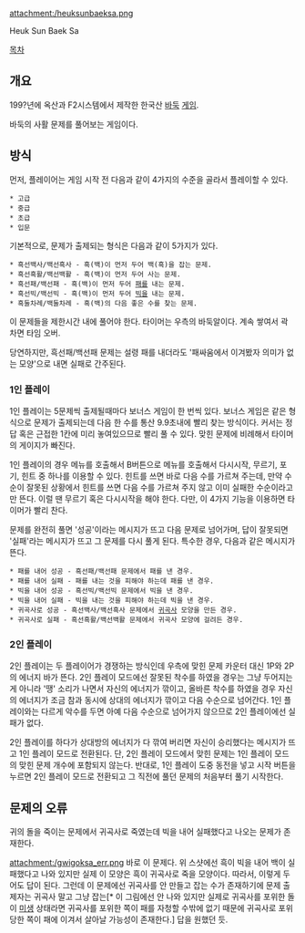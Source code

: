 attachment:/heuksunbaeksa.png

Heuk Sun Baek Sa

[[목차]]

== 개요 ==
199&#63;년에 옥산과 F2시스템에서 제작한 한국산 [[바둑]] [[게임]].

바둑의 사활 문제를 풀어보는 게임이다.

== 방식 ==
먼저, 플레이어는 게임 시작 전 다음과 같이 4가지의 수준을 골라서 플레이할 수 있다.
 * 고급
 * 중급
 * 초급
 * 입문

기본적으로, 문제가 출제되는 형식은 다음과 같이 5가지가 있다.
 * 흑선백사/백선흑사 - 흑(백)이 먼저 두어 백(흑)을 잡는 문제.
 * 흑선흑활/백선백활 - 흑(백)이 먼저 두어 사는 문제.
 * 흑선패/백선패 - 흑(백)이 먼저 두어 [[패]]를 내는 문제.
 * 흑선빅/백선빅 - 흑(백)이 먼저 두어 [[빅]]을 내는 문제.
 * 흑둘차례/백둘차례 - 흑(백)의 다음 좋은 수를 찾는 문제.

이 문제들을 제한시간 내에 풀어야 한다. 타이머는 우측의 바둑알이다. 계속 쌓여서 곽 차면 타임 오버.

당연하지만, 흑선패/백선패 문제는 설령 패를 내더라도 '패싸움에서 이겨봤자 의미가 없는 모양'으로 내면 실패로 간주된다.

=== 1인 플레이 ===
1인 플레이는 5문제씩 출제될때마다 보너스 게임이 한 번씩 있다. 보너스 게임은 같은 형식으로 문제가 출제되는데 다음 한 수를 통산 9.9초내에 빨리 찾는 방식이다. 커서는 정답 혹은 근접한 1칸에 미리 놓여있으므로 빨리 풀 수 있다. 맞힌 문제에 비례해서 타이머의 게이지가 빠진다.

1인 플레이의 경우 메뉴를 호출해서 B버튼으로 메뉴를 호출해서 다시시작, 무르기, 포기, 힌트 중 하나를 이용할 수 있다. 힌트를 쓰면 바로 다음 수를 가르쳐 주는데, 만약 수순이 잘못된 상황에서 힌트를 쓰면 다음 수를 가르쳐 주지 않고 이미 실패한 수순이라고만 뜬다. 이럴 땐 무르기 혹은 다시시작을 해야 한다. 다만, 이 4가지 기능을 이용하면 타이머가 빨리 찬다.

문제를 완전히 풀면 '성공'이라는 메시지가 뜨고 다음 문제로 넘어가며, 답이 잘못되면 '실패'라는 메시지가 뜨고 그 문제를 다시 풀게 된다. 특수한 경우, 다음과 같은 메시지가 뜬다.
 * 패를 내어 성공 - 흑선패/백선패 문제에서 패를 낸 경우.
 * 패를 내어 실패 - 패를 내는 것을 피해야 하는데 패를 낸 경우.
 * 빅을 내어 성공 - 흑선빅/백선빅 문제에서 빅을 낸 경우.
 * 빅을 내어 실패 - 빅을 내는 것을 피해야 하는데 빅을 낸 경우.
 * 귀곡사로 성공 - 흑선백사/백선흑사 문제에서 [[귀곡사]] 모양을 만든 경우.
 * 귀곡사로 실패 - 흑선흑활/백선백활 문제에서 귀곡사 모양에 걸려든 경우.

=== 2인 플레이 ===
2인 플레이는 두 플레이어가 경쟁하는 방식인데 우측에 맞힌 문제 카운터 대신 1P와 2P의 에너지 바가 뜬다. 2인 플레이 모드에선 잘못된 착수를 하였을 경우는 그냥 두어지는 게 아니라 '땡' 소리가 나면서 자신의 에너지가 깎이고, 올바른 착수를 하였을 경우 자신의 에너지가 조금 참과 동시에 상대의 에너지가 깎이고 다음 수순으로 넘어간다. 1인 플레이와는 다르게 악수를 두면 아예 다음 수순으로 넘어가지 않으므로 2인 플레이에선 실패가 없다.

2인 플레이를 하다가 상대방의 에너지가 다 깎여 버리면 자신이 승리했다는 메시지가 뜨고 1인 플레이 모드로 전환된다. 단, 2인 플레이 모드에서 맞힌 문제는 1인 플레이 모드의 맞힌 문제 개수에 포함되지 않는다. 반대로, 1인 플레이 도중 동전을 넣고 시작 버튼을 누르면 2인 플레이 모드로 전환되고 그 직전에 풀던 문제의 처음부터 풀기 시작한다.

== 문제의 오류 ==
귀의 돌을 죽이는 문제에서 귀곡사로 죽였는데 빅을 내어 실패했다고 나오는 문제가 존재한다.

attachment:/gwigoksa_err.png
바로 이 문제다. 위 스샷에선 흑이 빅을 내어 백이 실패했다고 나와 있지만 실제 이 모양은 흑이 귀곡사로 죽을 모양이다. 따라서, 이렇게 두어도 답이 된다. 그런데 이 문제에선 귀곡사를 안 만들고 잡는 수가 존재하기에 문제 출제자는 귀곡사 말고 그냥 잡는[* 이 그림에선 안 나와 있지만 실제로 귀곡사를 포위한 돌이 [[미생]] 상태라면 귀곡사를 포위한 쪽이 패를 자청할 수밖에 없기 때문에 귀곡사로 포위당한 쪽이 패에 이겨서 살아날 가능성이 존재한다.] 답을 원했던 듯.
